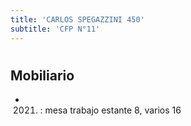 ```yaml
---
title: 'CARLOS SPEGAZZINI 450'
subtitle: 'CFP N°11'
---
```


#


## Mobiliario

*  (2021) : mesa trabajo estante 8, varios 16 



